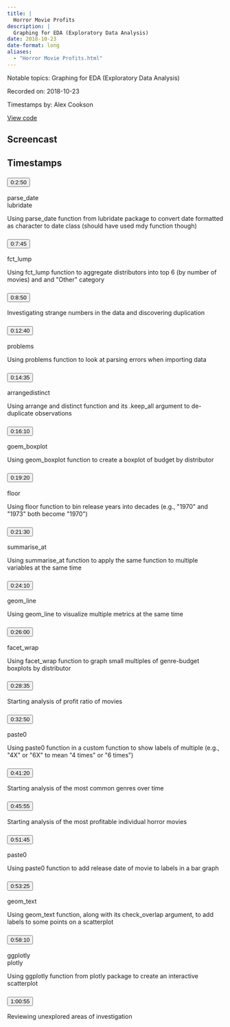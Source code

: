 ```yaml
---
title: |
  Horror Movie Profits
description: |
  Graphing for EDA (Exploratory Data Analysis)
date: 2018-10-23
date-format: long
aliases:
  - "Horror Movie Profits.html"
---
```


Notable topics: Graphing for EDA (Exploratory Data Analysis)

Recorded on: 2018-10-23

Timestamps by: Alex Cookson

[View code](https://github.com/dgrtwo/data-screencasts/blob/master/horror-movie-ratings.Rmd)

## Screencast

<div id="yt-player" data-video-id="3-DRwg9yeNA"></div>

## Timestamps

```{=html}
<div id="topics">
  <div class="topic">
    <h3 id="ts-170">
      <button class="btn btn-link btn-timestamp" onClick="playerSkipToTimestamp(170, this)">0:2:50</button>
    </h3>
    <div class="topic_badges"><div><span class="badge-functions badge bg-info">parse_date</span></div><div><span class="badge-packages badge bg-primary">lubridate</span></div></div>
    <div class="topic_description">
      <p>Using parse_date function from lubridate package to convert date formatted as character to date class (should have used mdy function though)</p>

    </div>
  </div>
  <div class="topic">
    <h3 id="ts-465">
      <button class="btn btn-link btn-timestamp" onClick="playerSkipToTimestamp(465, this)">0:7:45</button>
    </h3>
    <div class="topic_badges"><div><span class="badge-functions badge bg-info">fct_lump</span></div><div></div></div>
    <div class="topic_description">
      <p>Using fct_lump function to aggregate distributors into top 6 (by number of movies) and and &quot;Other&quot; category</p>

    </div>
  </div>
  <div class="topic">
    <h3 id="ts-530">
      <button class="btn btn-link btn-timestamp" onClick="playerSkipToTimestamp(530, this)">0:8:50</button>
    </h3>
    <div class="topic_badges"><div></div><div></div></div>
    <div class="topic_description">
      <p>Investigating strange numbers in the data and discovering duplication</p>

    </div>
  </div>
  <div class="topic">
    <h3 id="ts-760">
      <button class="btn btn-link btn-timestamp" onClick="playerSkipToTimestamp(760, this)">0:12:40</button>
    </h3>
    <div class="topic_badges"><div><span class="badge-functions badge bg-info">problems</span></div><div></div></div>
    <div class="topic_description">
      <p>Using problems function to look at parsing errors when importing data</p>

    </div>
  </div>
  <div class="topic">
    <h3 id="ts-875">
      <button class="btn btn-link btn-timestamp" onClick="playerSkipToTimestamp(875, this)">0:14:35</button>
    </h3>
    <div class="topic_badges"><div><span class="badge-functions badge bg-info">arrange</span><span class="badge-functions badge bg-info">distinct</span></div><div></div></div>
    <div class="topic_description">
      <p>Using arrange and distinct function and its .keep_all argument to de-duplicate observations</p>

    </div>
  </div>
  <div class="topic">
    <h3 id="ts-970">
      <button class="btn btn-link btn-timestamp" onClick="playerSkipToTimestamp(970, this)">0:16:10</button>
    </h3>
    <div class="topic_badges"><div><span class="badge-functions badge bg-info">goem_boxplot</span></div><div></div></div>
    <div class="topic_description">
      <p>Using geom_boxplot function to create a boxplot of budget by distributor</p>

    </div>
  </div>
  <div class="topic">
    <h3 id="ts-1160">
      <button class="btn btn-link btn-timestamp" onClick="playerSkipToTimestamp(1160, this)">0:19:20</button>
    </h3>
    <div class="topic_badges"><div><span class="badge-functions badge bg-info">floor</span></div><div></div></div>
    <div class="topic_description">
      <p>Using floor function to bin release years into decades (e.g., &quot;1970&quot; and &quot;1973&quot; both become &quot;1970&quot;)</p>

    </div>
  </div>
  <div class="topic">
    <h3 id="ts-1290">
      <button class="btn btn-link btn-timestamp" onClick="playerSkipToTimestamp(1290, this)">0:21:30</button>
    </h3>
    <div class="topic_badges"><div><span class="badge-functions badge bg-info">summarise_at</span></div><div></div></div>
    <div class="topic_description">
      <p>Using summarise_at function to apply the same function to multiple variables at the same time</p>

    </div>
  </div>
  <div class="topic">
    <h3 id="ts-1450">
      <button class="btn btn-link btn-timestamp" onClick="playerSkipToTimestamp(1450, this)">0:24:10</button>
    </h3>
    <div class="topic_badges"><div><span class="badge-functions badge bg-info">geom_line</span></div><div></div></div>
    <div class="topic_description">
      <p>Using geom_line to visualize multiple metrics at the same time</p>

    </div>
  </div>
  <div class="topic">
    <h3 id="ts-1560">
      <button class="btn btn-link btn-timestamp" onClick="playerSkipToTimestamp(1560, this)">0:26:00</button>
    </h3>
    <div class="topic_badges"><div><span class="badge-functions badge bg-info">facet_wrap</span></div><div></div></div>
    <div class="topic_description">
      <p>Using facet_wrap function to graph small multiples of genre-budget boxplots by distributor</p>

    </div>
  </div>
  <div class="topic">
    <h3 id="ts-1715">
      <button class="btn btn-link btn-timestamp" onClick="playerSkipToTimestamp(1715, this)">0:28:35</button>
    </h3>
    <div class="topic_badges"><div></div><div></div></div>
    <div class="topic_description">
      <p>Starting analysis of profit ratio of movies</p>

    </div>
  </div>
  <div class="topic">
    <h3 id="ts-1970">
      <button class="btn btn-link btn-timestamp" onClick="playerSkipToTimestamp(1970, this)">0:32:50</button>
    </h3>
    <div class="topic_badges"><div><span class="badge-functions badge bg-info">paste0</span></div><div></div></div>
    <div class="topic_description">
      <p>Using paste0 function in a custom function to show labels of multiple (e.g., &quot;4X&quot; or &quot;6X&quot; to mean &quot;4 times&quot; or &quot;6 times&quot;)</p>

    </div>
  </div>
  <div class="topic">
    <h3 id="ts-2480">
      <button class="btn btn-link btn-timestamp" onClick="playerSkipToTimestamp(2480, this)">0:41:20</button>
    </h3>
    <div class="topic_badges"><div></div><div></div></div>
    <div class="topic_description">
      <p>Starting analysis of the most common genres over time</p>

    </div>
  </div>
  <div class="topic">
    <h3 id="ts-2755">
      <button class="btn btn-link btn-timestamp" onClick="playerSkipToTimestamp(2755, this)">0:45:55</button>
    </h3>
    <div class="topic_badges"><div></div><div></div></div>
    <div class="topic_description">
      <p>Starting analysis of the most profitable individual horror movies</p>

    </div>
  </div>
  <div class="topic">
    <h3 id="ts-3105">
      <button class="btn btn-link btn-timestamp" onClick="playerSkipToTimestamp(3105, this)">0:51:45</button>
    </h3>
    <div class="topic_badges"><div><span class="badge-functions badge bg-info">paste0</span></div><div></div></div>
    <div class="topic_description">
      <p>Using paste0 function to add release date of movie to labels in a bar graph</p>

    </div>
  </div>
  <div class="topic">
    <h3 id="ts-3205">
      <button class="btn btn-link btn-timestamp" onClick="playerSkipToTimestamp(3205, this)">0:53:25</button>
    </h3>
    <div class="topic_badges"><div><span class="badge-functions badge bg-info">geom_text</span></div><div></div></div>
    <div class="topic_description">
      <p>Using geom_text function, along with its check_overlap argument, to add labels to some points on a scatterplot</p>

    </div>
  </div>
  <div class="topic">
    <h3 id="ts-3490">
      <button class="btn btn-link btn-timestamp" onClick="playerSkipToTimestamp(3490, this)">0:58:10</button>
    </h3>
    <div class="topic_badges"><div><span class="badge-functions badge bg-info">ggplotly</span></div><div><span class="badge-packages badge bg-primary">plotly</span></div></div>
    <div class="topic_description">
      <p>Using ggplotly function from plotly package to create an interactive scatterplot</p>

    </div>
  </div>
  <div class="topic">
    <h3 id="ts-3655">
      <button class="btn btn-link btn-timestamp" onClick="playerSkipToTimestamp(3655, this)">1:00:55</button>
    </h3>
    <div class="topic_badges"><div></div><div></div></div>
    <div class="topic_description">
      <p>Reviewing unexplored areas of investigation</p>

    </div>
  </div>
</div>
```
     
<script>
// 2. This code loads the IFrame Player API code asynchronously.
var tag = document.createElement("script");

tag.src = "https://www.youtube.com/iframe_api";
var firstScriptTag = document.getElementsByTagName("script")[0];
firstScriptTag.parentNode.insertBefore(tag, firstScriptTag);

// 3. This function creates an <iframe> (and YouTube player)
//    after the API code downloads.
var videoId = document.getElementById("yt-player").dataset.videoId;
var player;
function onYouTubeIframeAPIReady() {
  player = new YT.Player("yt-player", {
    height: "486",
    width: "864",
    videoId: videoId,
    playerVars: {
      "playsinline": 1
    },
    events: {
      onStateChange: function(event) {
        if (event.data == YT.PlayerState.PLAYING) {
          followTimestamps()
        }
      }
    }
  });
}

function playerSkipToTimestamp(seconds, tsElement) {
  player.seekTo(seconds, true)
  tsElement.scrollIntoView()
  document.getElementById("screencast").scrollIntoView()
}

const timestamps = Array.from(document.querySelectorAll('.topic h3[id^="ts-"]'))
  .map(el => el.id.replace('ts-', ''))

function followTimestamps() {
  if (player.getPlayerState() !== 1) {
    return
  }
  const currentTime = `${Math.floor(player.getCurrentTime())}`
  if (timestamps.includes(currentTime)) {
    const el = document.getElementById(`ts-${currentTime}`)
    if (el) {
      el.scrollIntoView()
      document.getElementById("screencast").scrollIntoView()
    }
  }
  setTimeout(followTimestamps, 1000)
}
</script>
